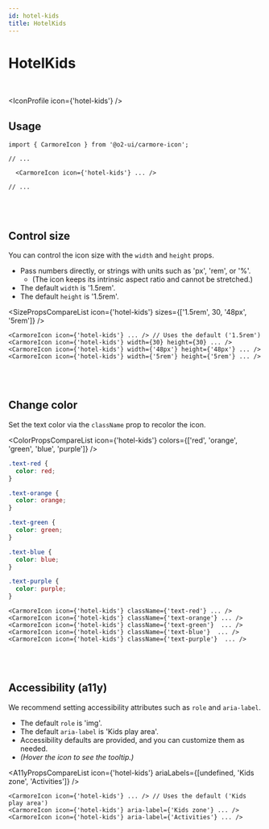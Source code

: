 ```yaml
---
id: hotel-kids
title: HotelKids
---
```




# HotelKids

<br />

<IconProfile icon={'hotel-kids'} />

## Usage

```tsx
import { CarmoreIcon } from '@o2-ui/carmore-icon';

// ...

  <CarmoreIcon icon={'hotel-kids'} ... />

// ...
```

<br />
<br />

## Control size

You can control the icon size with the `width` and `height` props.

- Pass numbers directly, or strings with units such as 'px', 'rem', or '%'.
  - (The icon keeps its intrinsic aspect ratio and cannot be stretched.)
- The default `width` is '1.5rem'.
- The default `height` is '1.5rem'.

<SizePropsCompareList icon={'hotel-kids'} sizes={['1.5rem', 30, '48px', '5rem']} />

```tsx
<CarmoreIcon icon={'hotel-kids'} ... /> // Uses the default ('1.5rem')
<CarmoreIcon icon={'hotel-kids'} width={30} height={30} ... />
<CarmoreIcon icon={'hotel-kids'} width={'48px'} height={'48px'} ... />
<CarmoreIcon icon={'hotel-kids'} width={'5rem'} height={'5rem'} ... />
```

<br />
<br />

## Change color

Set the text color via the `className` prop to recolor the icon.

<ColorPropsCompareList icon={'hotel-kids'} colors={['red', 'orange', 'green', 'blue', 'purple']} />

```css
.text-red {
  color: red;
}

.text-orange {
  color: orange;
}

.text-green {
  color: green;
}

.text-blue {
  color: blue;
}

.text-purple {
  color: purple;
}
```

```tsx
<CarmoreIcon icon={'hotel-kids'} className={'text-red'} ... />
<CarmoreIcon icon={'hotel-kids'} className={'text-orange'} ... />
<CarmoreIcon icon={'hotel-kids'} className={'text-green'}  ... />
<CarmoreIcon icon={'hotel-kids'} className={'text-blue'}  ... />
<CarmoreIcon icon={'hotel-kids'} className={'text-purple'}  ... />
```

<br />
<br />

## Accessibility (a11y)

We recommend setting accessibility attributes such as `role` and `aria-label`.

- The default `role` is 'img'.
- The default `aria-label` is 'Kids play area'.
- Accessibility defaults are provided, and you can customize them as needed.
- _(Hover the icon to see the tooltip.)_

<A11yPropsCompareList icon={'hotel-kids'} ariaLabels={[undefined, 'Kids zone', 'Activities']} />

```tsx
<CarmoreIcon icon={'hotel-kids'} ... /> // Uses the default ('Kids play area')
<CarmoreIcon icon={'hotel-kids'} aria-label={'Kids zone'} ... />
<CarmoreIcon icon={'hotel-kids'} aria-label={'Activities'} ... />
```
